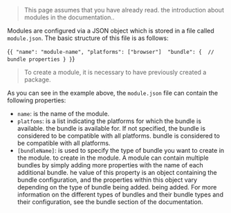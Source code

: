 
<DocHeader pretitle="Basics" title="Module creation" />

> This page assumes that you have already read.
> the <Link href="/modules/intro">introduction about modules in the documentation.</Link>.

Modules are configured via a JSON object which is stored in a file
called `module.json`. The basic structure of this file is as follows:

<CodeBox title="module.json" language="json">

{`{
  "name": "module-name",
  "platforms": ["browser"] 
  "bundle": { 
    // bundle properties
  }
}`}

</CodeBox>

> To create a module, it is necessary to have previously created a package.

As you can see in the example above, the `module.json` file
can contain the following properties:

-   `name`: is the name of the module.
-   `platfoms`: is a list indicating the platforms for which the bundle is available.
    the bundle is available for. If not specified, the bundle is considered to be compatible with all platforms.
    bundle is considered to be compatible with all platforms.
-   `[bundleName]`: is used to specify the type of bundle you want to create in the module.
    to create in the module. A module can contain multiple bundles by simply
    adding more properties with the name of each additional bundle.
    he value of this property is an object containing the bundle configuration,
    and the properties within this object vary depending on the type of bundle being added.
    being added. For more information on the different types of bundles and their
    bundle types and their configuration, see the bundle section of the documentation.

<Title tag="h3" text="Configuration example" />

Recalling the example defined in the introduction, which had the following characteristics:

-   An auth.ts file with an Auth object that serves as a template and allows to make the call for login.
-   A user.ts file with a User object that exposes the user's information in case he/she logs in.
-   A styles.scss style file
-   A graphical interface component form.tsx.

The `module.json` for this module could be defined as follows:

<Code title="module.json" language="json">
{`
{
    "name": "login",
    "code": {
        "ts": {
            "path": "ts",
            "files": ["*"]
        },
        "sass": {
            "path": "sass",
            "files": ["*"]
        }
    }
}
`}

</Code>

In the previous example, a module named first-module is being created, with a bundle code that contains a sass processor and a ts processor that process Sass and Typescript code respectively and that will be packaged for web platform.

A module can contain several bundles, these are defined as properties of the module configuration object and a module pureciben as value a configuration object that apart from the processors, can receive some additional properties depending on the type of bundle. You can read more in detail about this
in <Link href="/docs/bundles">The bundles section.</Link>.

<NextLinks items={["modules/bundles", "modules/processors"]} />
